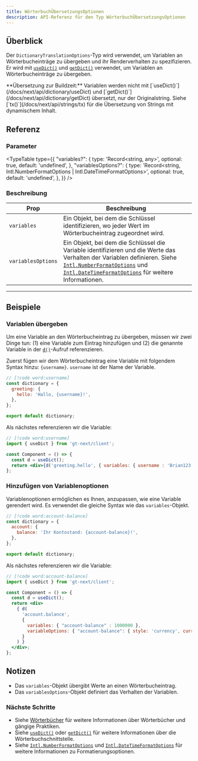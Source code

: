 ```yaml
---
title: WörterbuchÜbersetzungsOptionen
description: API-Referenz für den Typ WörterbuchÜbersetzungsOptionen
---
```


## Überblick

Der `DictionaryTranslationOptions`-Typ wird verwendet, um Variablen an Wörterbucheinträge zu übergeben und ihr Renderverhalten zu spezifizieren.
Er wird mit [`useDict()`](/docs/next/api/dictionary/useDict) und [`getDict()`](/docs/next/api/dictionary/getDict) verwendet, um Variablen an Wörterbucheinträge zu übergeben.


<Callout>
**Übersetzung zur Buildzeit:**
Variablen werden nicht mit [`useDict()`](/docs/next/api/dictionary/useDict) und [`getDict()`](/docs/next/api/dictionary/getDict) übersetzt, nur der Originalstring.
Siehe [`tx()`](/docs/next/api/strings/tx) für die Übersetzung von Strings mit dynamischem Inhalt.
</Callout>


## Referenz


### Parameter

<TypeTable
  type={{
    "variables?": {
        type: 'Record<string, any>',
        optional: true,
        default: 'undefined',
    },
    "variablesOptions?": {
        type: 'Record<string, Intl.NumberFormatOptions | Intl.DateTimeFormatOptions>',
        optional: true,
        default: 'undefined',
    },
  }}
/>

### Beschreibung

| Prop | Beschreibung |
| ---- | ----------- |
| `variables` | Ein Objekt, bei dem die Schlüssel identifizieren, wo jeder Wert im Wörterbucheintrag zugeordnet wird.|
| `variablesOptions` | Ein Objekt, bei dem die Schlüssel die Variable identifizieren und die Werte das Verhalten der Variablen definieren. Siehe [`Intl.NumberFormatOptions`](https://developer.mozilla.org/en-US/docs/Web/JavaScript/Reference/Global_Objects/Intl/NumberFormat) und [`Intl.DateTimeFormatOptions`](https://developer.mozilla.org/en-US/docs/Web/JavaScript/Reference/Global_Objects/Intl/DateTimeFormat) für weitere Informationen. |


---

## Beispiele

### Variablen übergeben

Um eine Variable an den Wörterbucheintrag zu übergeben, müssen wir zwei Dinge tun: (1) eine Variable zum Eintrag hinzufügen und (2) die genannte Variable in der [`d()`](/docs/next/api/dictionary/useGT)-Aufruf referenzieren.

Zuerst fügen wir dem Wörterbucheintrag eine Variable mit folgendem Syntax hinzu: `{username}`.
`username` ist der Name der Variable.
```jsx title="dictionary.ts"
// [!code word:username]
const dictionary = {
  greeting: {
    hello: 'Hallo, {username}!',
  },
};

export default dictionary;
```

Als nächstes referenzieren wir die Variable:
```jsx title="Component.tsx"
// [!code word:username]
import { useDict } from 'gt-next/client';

const Component = () => {
  const d = useDict();
  return <div>{d('greeting.hello', { variables: { username : 'Brian123' } })}</div>;
};
```

### Hinzufügen von Variablenoptionen

Variablenoptionen ermöglichen es Ihnen, anzupassen, wie eine Variable gerendert wird.
Es verwendet die gleiche Syntax wie das `variables`-Objekt.

```jsx title="dictionary.ts"
// [!code word:account-balance]
const dictionary = {
  account: {
    balance: 'Ihr Kontostand: {account-balance}!',
  },
};

export default dictionary;
```

Als nächstes referenzieren wir die Variable:
```jsx title="Component.tsx"
// [!code word:account-balance]
import { useDict } from 'gt-next/client';

const Component = () => {
  const d = useDict();
  return <div>
    { d(
      'account.balance',
      {
        variables: { "account-balance" : 1000000 },
        variableOptions: { "account-balance": { style: 'currency', currency: 'USD' } }
      }
    ) }
  </div>;
};
```

## Notizen
 * Das `variables`-Objekt übergibt Werte an einen Wörterbucheintrag.
 * Das `variablesOptions`-Objekt definiert das Verhalten der Variablen.

### Nächste Schritte
 * Siehe [Wörterbücher](/docs/next/reference/dictionary) für weitere Informationen über Wörterbücher und gängige Praktiken.
 * Siehe [`useDict()`](/docs/next/api/dictionary/useDict) oder [`getDict()`](/docs/next/api/dictionary/getDict) für weitere Informationen über die Wörterbuchschnittstelle.
 * Siehe [`Intl.NumberFormatOptions`](https://developer.mozilla.org/en-US/docs/Web/JavaScript/Reference/Global_Objects/Intl/NumberFormat) und [`Intl.DateTimeFormatOptions`](https://developer.mozilla.org/en-US/docs/Web/JavaScript/Reference/Global_Objects/Intl/DateTimeFormat) für weitere Informationen zu Formatierungsoptionen.
